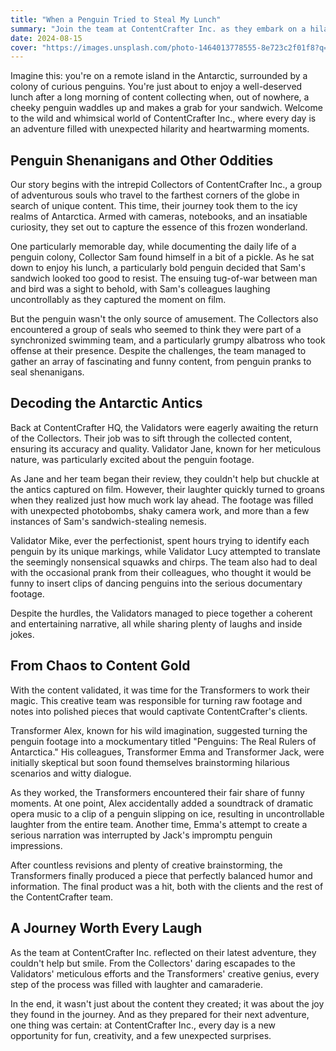 ```yaml
---
title: "When a Penguin Tried to Steal My Lunch"
summary: "Join the team at ContentCrafter Inc. as they embark on a hilarious adventure in Antarctica. From a penguin trying to steal a Collector's lunch to the Validators' meticulous review process and the Transformers' creative magic, this lighthearted story showcases the fun and camaraderie that goes into crafting unique content."
date: 2024-08-15
cover: "https://images.unsplash.com/photo-1464013778555-8e723c2f01f8?q=80&w=2070&auto=format&fit=crop&ixlib=rb-4.0.3&ixid=M3wxMjA3fDB8MHxwaG90by1wYWdlfHx8fGVufDB8fHx8fA%3D%3Ds"
---
```


Imagine this: you're on a remote island in the Antarctic, surrounded by a colony of curious penguins. You're just about to enjoy a well-deserved lunch after a long morning of content collecting when, out of nowhere, a cheeky penguin waddles up and makes a grab for your sandwich. Welcome to the wild and whimsical world of ContentCrafter Inc., where every day is an adventure filled with unexpected hilarity and heartwarming moments.

## Penguin Shenanigans and Other Oddities

Our story begins with the intrepid Collectors of ContentCrafter Inc., a group of adventurous souls who travel to the farthest corners of the globe in search of unique content. This time, their journey took them to the icy realms of Antarctica. Armed with cameras, notebooks, and an insatiable curiosity, they set out to capture the essence of this frozen wonderland.

One particularly memorable day, while documenting the daily life of a penguin colony, Collector Sam found himself in a bit of a pickle. As he sat down to enjoy his lunch, a particularly bold penguin decided that Sam's sandwich looked too good to resist. The ensuing tug-of-war between man and bird was a sight to behold, with Sam's colleagues laughing uncontrollably as they captured the moment on film.

But the penguin wasn't the only source of amusement. The Collectors also encountered a group of seals who seemed to think they were part of a synchronized swimming team, and a particularly grumpy albatross who took offense at their presence. Despite the challenges, the team managed to gather an array of fascinating and funny content, from penguin pranks to seal shenanigans.

## Decoding the Antarctic Antics

Back at ContentCrafter HQ, the Validators were eagerly awaiting the return of the Collectors. Their job was to sift through the collected content, ensuring its accuracy and quality. Validator Jane, known for her meticulous nature, was particularly excited about the penguin footage.

As Jane and her team began their review, they couldn't help but chuckle at the antics captured on film. However, their laughter quickly turned to groans when they realized just how much work lay ahead. The footage was filled with unexpected photobombs, shaky camera work, and more than a few instances of Sam's sandwich-stealing nemesis.

Validator Mike, ever the perfectionist, spent hours trying to identify each penguin by its unique markings, while Validator Lucy attempted to translate the seemingly nonsensical squawks and chirps. The team also had to deal with the occasional prank from their colleagues, who thought it would be funny to insert clips of dancing penguins into the serious documentary footage.

Despite the hurdles, the Validators managed to piece together a coherent and entertaining narrative, all while sharing plenty of laughs and inside jokes.

## From Chaos to Content Gold

With the content validated, it was time for the Transformers to work their magic. This creative team was responsible for turning raw footage and notes into polished pieces that would captivate ContentCrafter's clients.

Transformer Alex, known for his wild imagination, suggested turning the penguin footage into a mockumentary titled "Penguins: The Real Rulers of Antarctica." His colleagues, Transformer Emma and Transformer Jack, were initially skeptical but soon found themselves brainstorming hilarious scenarios and witty dialogue.

As they worked, the Transformers encountered their fair share of funny moments. At one point, Alex accidentally added a soundtrack of dramatic opera music to a clip of a penguin slipping on ice, resulting in uncontrollable laughter from the entire team. Another time, Emma's attempt to create a serious narration was interrupted by Jack's impromptu penguin impressions.

After countless revisions and plenty of creative brainstorming, the Transformers finally produced a piece that perfectly balanced humor and information. The final product was a hit, both with the clients and the rest of the ContentCrafter team.

## A Journey Worth Every Laugh

As the team at ContentCrafter Inc. reflected on their latest adventure, they couldn't help but smile. From the Collectors' daring escapades to the Validators' meticulous efforts and the Transformers' creative genius, every step of the process was filled with laughter and camaraderie.

In the end, it wasn't just about the content they created; it was about the joy they found in the journey. And as they prepared for their next adventure, one thing was certain: at ContentCrafter Inc., every day is a new opportunity for fun, creativity, and a few unexpected surprises.
